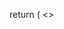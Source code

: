 
  return (
    <>
    <Script 
      id='adsbygoogle'
      crossOrigin='anonymous'
      strategy='afterInteractive'
      src='https://pagead2.googlesyndication.com/pagead/js/adsbygoogle.js?client=ca-pub-6163526907517542'
    />
    <ins 
      class='adsbygoogle'
      style={{ display: 'block' }}
      data-ad-client='ca-pub-6163526907517542'
      data-ad-slot='2392523148'
      data-ad-format='auto'
      data-full-width-responsive='true'></ins>
    <GoogleTagManager gtmId='GTM-5B2K87J' />
    <Component {...pageProps} />
    </>
    )
}